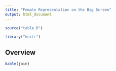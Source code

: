 ```yaml
---
title: "Female Representation on the Big Screen"
output: html_document
---
```


```r

source("table.R")

library("knitr")
```
## Overview



```r
kable(join)

```


